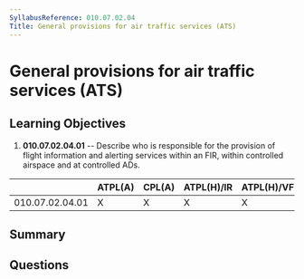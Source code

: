 ```yaml
---
SyllabusReference: 010.07.02.04
Title: General provisions for air traffic services (ATS)
---
```


# General provisions for air traffic services (ATS)

## Learning Objectives

1.  **010.07.02.04.01** -- Describe who is responsible for the provision of
    flight information and alerting services within an FIR, within controlled
    airspace and at controlled ADs.

|                 | ATPL(A) | CPL(A) | ATPL(H)/IR | ATPL(H)/VFR | CPL(H) | IR | CBIR(A) |
| --------------- | ------- | ------ | ---------- | ----------- | ------ | -- | ------- |
| 010.07.02.04.01 | X       | X      | X          | X           | X      | X  |         |

## Summary

## Questions
